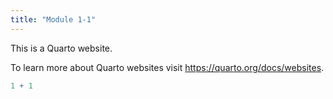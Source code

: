 ```yaml
---
title: "Module 1-1"
---
```


This is a Quarto website.

To learn more about Quarto websites visit <https://quarto.org/docs/websites>.

```r
1 + 1
```
